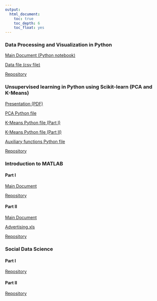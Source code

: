 ```yaml
---
output:
  html_document:
    toc: true
    toc_depth: 6
    toc_float: yes
---
```


### Data Processing and Visualization in Python

<a href="https://rawgit.com/marcio-mourao/Data-Processing-and-Visualization-in-Python/master/Workshop.ipynb" target="_blank">Main Document (Python notebook)</a>

<a href="https://rawgit.com/marcio-mourao/Data-Processing-and-Visualization-in-Python/master/hospital.csv" target="_blank">Data file (csv file)</a>

<a href="https://rawgit.com/marcio-mourao/Data-Processing-and-Visualization-in-Python" target="_blank">Repository</a>

### Unsupervised learning in Python using Scikit-learn (PCA and K-Means)

<a href="https://rawgit.com/marcio-mourao/Unsupervised-Learning-PCA-K-Means/master/PCA-K-Means.pdf" target="_blank">Presentation (PDF)</a>

<a href="https://rawgit.com/marcio-mourao/Unsupervised-Learning-PCA-K-Means/master/PCA.py" target="_blank">PCA Python file</a>

<a href="https://rawgit.com/marcio-mourao/Unsupervised-Learning-PCA-K-Means/master/K-Means-PartI.py" target="_blank">K-Means Python file (Part I)</a>

<a href="https://rawgit.com/marcio-mourao/Unsupervised-Learning-PCA-K-Means/master/K-Means-PartII.py" target="_blank">K-Means Python file (Part II)</a>

<a href="https://rawgit.com/marcio-mourao/Unsupervised-Learning-PCA-K-Means/master/aux_funcs.py" target="_blank">Auxiliary functions Python file</a>

<a href="https://github.com/marcio-mourao/Unsupervised-Learning-PCA-K-Means" target="_blank">Repository</a>

### Introduction to MATLAB

#### Part I

<a href="https://rawgit.com/marcio-mourao/intro2MATLAB-1/master/Workshop4.html" target="_blank">Main Document</a>

<a href="https://github.com/marcio-mourao/intro2MATLAB-1" target="_blank">Repository</a>

#### Part II

<a href="https://rawgit.com/marcio-mourao/intro2MATLAB-2/master/Workshop5.html" target="_blank">Main Document</a>

<a href="https://rawgit.com/marcio-mourao/intro2MATLAB-2/master/Advertising.xls" target="_blank">Advertising.xls</a>

<a href="https://github.com/marcio-mourao/intro2MATLAB-2" target="_blank">Repository</a>

### Social Data Science

#### Part I

<a href="https://github.com/marcio-mourao/socialDataScience-1" target="_blank">Repository</a>

#### Part II

<a href="https://github.com/marcio-mourao/socialDataScience-2" target="_blank">Repository</a>

